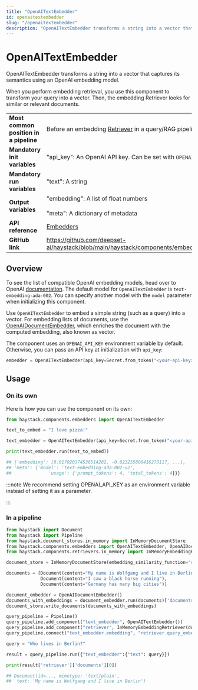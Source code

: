```yaml
---
title: "OpenAITextEmbedder"
id: openaitextembedder
slug: "/openaitextembedder"
description: "OpenAITextEmbedder transforms a string into a vector that captures its semantics using an OpenAI embedding model."
---
```


# OpenAITextEmbedder

OpenAITextEmbedder transforms a string into a vector that captures its semantics using an OpenAI embedding model.

When you perform embedding retrieval, you use this component to transform your query into a vector. Then, the embedding Retriever looks for similar or relevant documents.

|  |  |
| --- | --- |
| **Most common position in a pipeline** | Before an embedding [Retriever](../retrievers.mdx)  in a query/RAG pipeline |
| **Mandatory init variables** | "api_key": An OpenAI API key. Can be set with `OPENAI_API_KEY` env var. |
| **Mandatory run variables** | "text": A string |
| **Output variables** | "embedding": A list of float numbers  <br /> <br />"meta": A dictionary of metadata |
| **API reference** | [Embedders](/reference/embedders-api) |
| **GitHub link** | https://github.com/deepset-ai/haystack/blob/main/haystack/components/embedders/openai_text_embedder.py |

## Overview

To see the list of compatible OpenAI embedding models, head over to OpenAI [documentation](https://platform.openai.com/docs/guides/embeddings/embedding-models). The default model for `OpenAITextEmbedder` is `text-embedding-ada-002`. You can specify another model with the `model` parameter when initializing this component.

Use `OpenAITextEmbedder` to embed a simple string (such as a query) into a vector. For embedding lists of documents, use the [OpenAIDocumentEmbedder](/docs/openaidocumentembedder), which enriches the document with the computed embedding, also known as vector.

The component uses an `OPENAI_API_KEY` environment variable by default. Otherwise, you can pass an API key at initialization with `api_key`:

```python
embedder = OpenAITextEmbedder(api_key=Secret.from_token("<your-api-key>"))
```

## Usage

### On its own

Here is how you can use the component on its own:

```python
from haystack.components.embedders import OpenAITextEmbedder

text_to_embed = "I love pizza!"

text_embedder = OpenAITextEmbedder(api_key=Secret.from_token("<your-api-key>"))

print(text_embedder.run(text_to_embed))

## {'embedding': [0.017020374536514282, -0.023255806416273117, ...],
## 'meta': {'model': 'text-embedding-ada-002-v2',
##              'usage': {'prompt_tokens': 4, 'total_tokens': 4}}}
```

:::note
We recommend setting OPENAI_API_KEY as an environment variable instead of setting it as a parameter.

:::

### In a pipeline

```python
from haystack import Document
from haystack import Pipeline
from haystack.document_stores.in_memory import InMemoryDocumentStore
from haystack.components.embedders import OpenAITextEmbedder, OpenAIDocumentEmbedder
from haystack.components.retrievers.in_memory import InMemoryEmbeddingRetriever

document_store = InMemoryDocumentStore(embedding_similarity_function="cosine")

documents = [Document(content="My name is Wolfgang and I live in Berlin"),
             Document(content="I saw a black horse running"),
             Document(content="Germany has many big cities")]

document_embedder = OpenAIDocumentEmbedder()
documents_with_embeddings = document_embedder.run(documents)['documents']
document_store.write_documents(documents_with_embeddings)

query_pipeline = Pipeline()
query_pipeline.add_component("text_embedder", OpenAITextEmbedder())
query_pipeline.add_component("retriever", InMemoryEmbeddingRetriever(document_store=document_store))
query_pipeline.connect("text_embedder.embedding", "retriever.query_embedding")

query = "Who lives in Berlin?"

result = query_pipeline.run({"text_embedder":{"text": query}})

print(result['retriever']['documents'][0])

## Document(id=..., mimetype: 'text/plain',
##  text: 'My name is Wolfgang and I live in Berlin')
```
